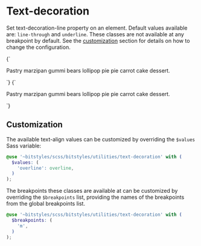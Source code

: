 
<Meta title="Utilities/text-decoration" />

# Text-decoration

Set text-decoration-line property on an element. Default values available are: `line-through` and `underline`. These classes are not available at any breakpoint by default. See the [customization](#customization) section for details on how to change the configuration.

<Canvas isColumn>
  <Story name="u-line-through">
    {`
      <p class="u-line-through">Pastry marzipan gummi bears lollipop pie pie carrot cake dessert.</p>
    `}
  </Story>
  <Story name="u-underline">
    {`
      <p class="u-underline">Pastry marzipan gummi bears lollipop pie pie carrot cake dessert.</p>
    `}
  </Story>
</Canvas>

## Customization

The available text-align values can be customized by overriding the `$values` Sass variable:

```scss
@use '~bitstyles/scss/bitstyles/utilities/text-decoration' with (
  $values: (
    'overline': overline,
  )
);
```

The breakpoints these classes are available at can be customized by overriding the `$breakpoints` list, providing the names of the breakpoints from the global breakpoints list.

```scss
@use '~bitstyles/scss/bitstyles/utilities/text-decoration' with (
  $breakpoints: (
    'm',
  )
);
```
